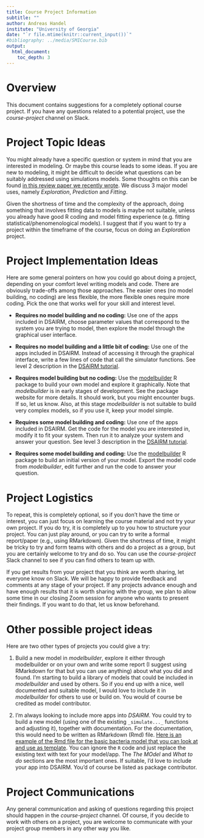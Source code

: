```yaml
---
title: Course Project Information 
subtitle: ""
author: Andreas Handel
institute: "University of Georgia"
date: "`r file.mtime(knitr::current_input())`"
#bibliography: ../media/SMICourse.bib
output: 
  html_document:
    toc_depth: 3
---
```


# Overview

This document contains suggestions for a completely optional course project. If you have any questions related to a potential project, use the _course-project_ channel on Slack.


# Project Topic Ideas

You might already have a specific question or system in mind that you are interested in modeling. Or maybe this course leads to some ideas. If you are new to modeling, it might be difficult to decide what questions can be suitably addressed using simulations models. Some thoughts on this can be found [in this review paper we recently wrote](http://handelgroup.uga.edu/publication/2020-handel-natrevimm/). We discuss 3 major model uses, namely _Exploration_, _Prediction_ and _Fitting_.

Given the shortness of time and the complexity of the approach, doing something that involves fitting data to models is maybe not suitable, unless you already have good R coding and model fitting experience (e.g. fitting statistical/phenomenological models). I suggest that if you want to try a project within the timeframe of the course, focus on doing an _Exploration_ project.  


# Project Implementation Ideas

Here are some general pointers on how you could go about doing a project, depending on your comfort level writing models and code. There are obviously trade-offs among those approaches. The easier ones (no model building, no coding) are less flexible, the more flexible ones require more coding. Pick the one that works well for your skill and interest level.

* **Requires no model building and no coding:** Use one of the apps included in DSAIRM, choose parameter values that correspond to the system you are trying to model, then explore the model through the graphical user interface.

* **Requires no model building and a little bit of coding:** Use one of the apps included in DSAIRM. Instead of accessing it through the graphical interface, write a few lines of code that call the simulator functions. See level 2 description in the [DSAIRM tutorial](https://ahgroup.github.io/DSAIRM/articles/DSAIRM.html). 

* **Requires model building but no coding:** Use the [modelbuilder](https://ahgroup.github.io/modelbuilder/) R package to build your own model and explore it graphically. Note that _modelbuilder_ is in early stages of development. See the package website for more details. It should work, but you might encounter bugs. If so, let us know. Also, at this stage _modelbuilder_ is not suitable to build very complex models, so if you use it, keep your model simple.

* **Requires some model building and coding:** Use one of the apps included in DSAIRM. Get the code for the model you are interested in, modify it to fit your system. Then run it to analyze your system and answer your question. See level 3 description in the [DSAIRM tutorial](https://ahgroup.github.io/DSAIRM/articles/DSAIRM.html). 

* **Requires some model building and coding:** Use the [modelbuilder](https://ahgroup.github.io/modelbuilder/) R package to build an initial version of your model. Export the model code from _modelbuilder_, edit further and run the code to answer your question. 


# Project Logistics
To repeat, this is completely optional, so if you don't have the time or interest, you can just focus on learning the course material and not try your own project. If you do try, it is completely up to you how to structure your project. You can just play around, or you can try to write a formal report/paper (e.g., using RMarkdown). Given the shortness of time, it might be tricky to try and form teams with others and do a project as a group, but you are certainly welcome to try and do so. You can use the _course-project_ Slack channel to see if you can find others to team up with.

If you get results from your project that you think are worth sharing, let everyone know on Slack. We will be happy to provide feedback and comments at any stage of your project. If any projects advance enough and have enough results that it is worth sharing with the group, we plan to allow some time in our closing Zoom session for anyone who wants to present their findings. If you want to do that, let us know beforehand.


# Other possible project ideas

Here are two other types of projects you could give a try:

1. Build a new model in _modelbuilder_, explore it either through modelbuilder or on your own and write some report (I suggest using RMarkdown for that but you can use anything) about what you did and found. I'm starting to build a library of models that could be included in _modelbuilder_ and used by others. So if you end up with a nice, well documented and suitable model, I would love to include it in _modelbuilder_ for others to use or build on. You would of course be credited as model contributor. 

2. I'm always looking to include more apps into _DSAIRM_. You could try to build a new model (using one of the existing `_simulate..._` functions and adjusting it), together with documentation. For the documentation, this would need to be written as RMarkdown (Rmd) file. [Here is an example of the Rmd file for the basic bacteria model that you can look at and use as template](https://raw.githubusercontent.com/ahgroup/DSAIRM/master/inst/appinformation/basicbacteria_documentation.Rmd). You can ignore the `R` code and just replace the existing text with text for your model/app. The _The MOdel_ and _What to do_ sections are the most important ones. If suitable, I'd love to include your app into DSAIRM. You'd of course be listed as package contributor.



# Project Communications 
Any general communication and asking of questions regarding this project should happen in the _course-project_ channel. Of course, if you decide to work with others on a project, you are welcome to communicate with your project group members in any other way you like.
